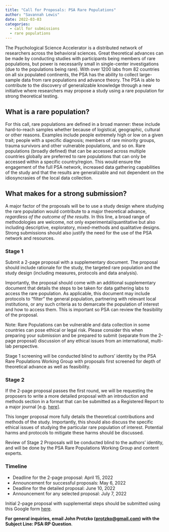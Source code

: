 ```yaml
---
title: "Call for Proposals: PSA Rare Populations"
author: "Savannah Lewis"
date: 2022-03-03
categories:
  - call for submissions
  - rare populations
---
```


The Psychological Science Accelerator is a distributed network of
researchers across the behavioral sciences. Great theoretical advances
can be made by conducting studies with participants being members of
rare populations, but power is necessarily small in single-center
investigations (due to the populations being rare). With over 1200 labs
from 82 countries on all six populated continents, the PSA has the
ability to collect large-sample data from rare populations and advance
theory. The PSA is able to contribute to the discovery of generalizable
knowledge through a new initiative where researchers may propose a study
using a rare population for strong theoretical testing.

## What is a rare population?

For this call, rare populations are defined in a broad manner: these
include hard-to-reach samples whether because of logistical, geographic,
cultural or other reasons. Examples include people extremely high or low
on a given trait; people with a specific diagnosis; members of rare
minority groups, trauma survivors and other vulnerable populations, and
so on. Rare populations (broadly defined) that can be accessed across
multiple countries globally are preferred to rare populations that can
only be accessed within a specific country/region. This would ensure the
engagement of the full PSA network, increased data gathering
capabilities of the study and that the results are generalizable and not
dependent on the idiosyncrasies of the local data collection.

## What makes for a strong submission?

A major factor of the proposals will be to use a study design where
studying the rare population would contribute to a major theoretical
advance, *regardless of the outcome of the results*. In this line, a
broad range of methodologies are welcome, not only
experimental/quantitative but also including descriptive, exploratory,
mixed-methods and qualitative designs. Strong submissions should also
justify the need for the use of the PSA network and resources.

### Stage 1

Submit a 2-page proposal with a supplementary document. The proposal
should include rationale for the study, the targeted rare population and
the study design (including measures, protocols and data analysis).

Importantly, the proposal should come with an additional supplementary
document that details the steps to be taken for data gathering labs to
access the rare population. As applicable, this document may include
protocols to "filter" the general population, partnering with relevant
local institutions, or any such criteria as to demarcate the population
of interest and how to access them. This is important so PSA can review
the feasibility of the proposal.

Note: Rare Populations can be vulnerable and data collection in some
countries can pose ethical or legal risk. Please consider this when
preparing your submission and be prepared to submit (separate from the
2-page proposal) discussion of any ethical issues from an international,
multi-lab perspective.

Stage 1 screening will be conducted blind to authors' identity by the
PSA Rare Populations Working Group with proposals first screened for
depth of theoretical advance as well as feasibility.

### Stage 2

If the 2-page proposal passes the first round, we will be requesting the
proposers to write a more detailed proposal with an introduction and
methods section in a format that can be submitted as a Registered Report
to a major journal \[e.g.
[here](https://media.nature.com/original/nature-cms/uploads/ckeditor/attachments/4825/RegisteredReportsGuidelines_NatureHumanBehaviour.pdf)\].

This longer proposal more fully details the theoretical contributions
and methods of the study. Importantly, this should also discuss the
specific ethical issues of studying the particular rare population of
interest. Potential harms and protocols to mitigate these harms should
be discussed.

Review of Stage 2 Proposals will be conducted blind to the authors'
identity, and will be done by the PSA Rare Populations Working Group and
content experts.

### Timeline

- Deadline for the 2-page proposal: April 15, 2022
- Announcement for successful proposals: May 6, 2022
- Deadline for the detailed proposal: June 10, 2022
- Announcement for any selected proposal: July 7, 2022

Initial 2-page proposal with supplemental steps should be submitted
using this Google form [here](https://forms.gle/KDfTuaXtnrzzDzgW7).


**For general inquiries, email John Protzko (<protzko@gmail.com>) with
the Subject Line: PSA:RP Question**.


